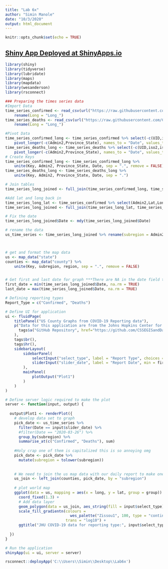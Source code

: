 ```yaml
---
title: "Lab 6x"
author: "Simin Manole"
date: "10/3/2020"
output: html_document
---
```


```r
knitr::opts_chunk$set(echo = TRUE)
```

## [Shiny App Deployed at ShinyApps.io](https://simin-manole.shinyapps.io/Lab6x/)

```r
library(shiny)
library(tidyverse)
library(lubridate)
library(maps)
library(mapdata)
library(wesanderson)
library(rsconnect)

### Preparing the times series data
#Import Data
time_series_confirmed <- read_csv(url("https://raw.githubusercontent.com/CSSEGISandData/COVID-19/master/csse_covid_19_data/csse_covid_19_time_series/time_series_covid19_confirmed_US.csv")) %>%
    rename(Long = "Long_")
time_series_deaths <- read_csv(url("https://raw.githubusercontent.com/CSSEGISandData/COVID-19/master/csse_covid_19_data/csse_covid_19_time_series/time_series_covid19_deaths_US.csv")) %>%
    rename(Long = "Long_")

#Pivot Data
time_series_confirmed_long <- time_series_confirmed %>% select(-c(UID,iso2,iso3,code3,FIPS,Lat,Long,Combined_Key,Country_Region)) %>%
    pivot_longer(-c(Admin2,Province_State), names_to = "Date", values_to = "Confirmed")
time_series_deaths_long <- time_series_deaths %>% select(-c(UID,iso2,iso3,code3,FIPS,Lat,Long,Combined_Key,Country_Region,Population)) %>%
    pivot_longer(-c(Admin2,Province_State), names_to = "Date", values_to = "Deaths")
# Create Keys 
time_series_confirmed_long <- time_series_confirmed_long %>% 
    unite(Key, Admin2, Province_State, Date, sep = ".", remove = FALSE)
time_series_deaths_long <- time_series_deaths_long %>% 
    unite(Key, Admin2, Province_State, Date, sep = ".")

# Join tables 
time_series_long_joined <- full_join(time_series_confirmed_long, time_series_deaths_long, by = c("Key"))  %>% select(-Key)

#Add lat and long back in
time_series_long_lat <- time_series_confirmed %>% select(Admin2,Lat,Long)
time_series_long_joined <- full_join(time_series_long_lat, time_series_long_joined, by = c("Admin2"))

# Fix the date
time_series_long_joined$Date <- mdy(time_series_long_joined$Date)

# rename the data
us_time_series <- time_series_long_joined %>% rename(subregion = Admin2)



# get and format the map data
us <- map_data("state") 
counties <- map_data("county") %>% 
    unite(Key, subregion, region, sep = ".", remove = FALSE)


# Get first and last date for graph ***There are NA in the date field to consider
first_date = min(time_series_long_joined$Date, na.rm = TRUE)
last_date = max(time_series_long_joined$Date, na.rm = TRUE)

# Defining reporting types
Report_Type = c("Confirmed", "Deaths")

# Define UI for application 
ui <- fluidPage(
    titlePanel("US County Graphs from COVID-19 Reporting data"),
    p("Data for this application are from the Johns Hopkins Center for Systems Science and Engineering",
      tags$a("GitHub Repository", href="https://github.com/CSSEGISandData")
    ),
    tags$br(),
    tags$hr(),
    sidebarLayout(
        sidebarPanel(
            selectInput("select_type", label = "Report Type", choices = Report_Type, selected = "Confirmed"),
            sliderInput("slider_date", label = "Report Date", min = first_date, max = last_date, value = first_date, step = 7)
        ),
        mainPanel(
            plotOutput("Plot1")
        )
    )
)

# Define server logic required to make the plot
server <- function(input, output) {
  
  output$Plot1 <- renderPlot({
    # develop data set to graph
    pick_date <- us_time_series %>% 
      filter(Date == input$slider_date) %>% 
      #filter(Date == "2020-03-26") %>% 
      group_by(subregion) %>% 
      summarise_at(c("Confirmed", "Deaths"), sum)
    
    #Holy crap one of them is capitalized this is so annoying omg
    pick_date <- pick_date %>%
      mutate(subregion = tolower(subregion))
    
     
    # We need to join the us map data with our daily report to make one data frame/tibble
    us_join <- left_join(counties, pick_date, by = "subregion")
    
    # plot world map
    ggplot(data = us, mapping = aes(x = long, y = lat, group = group)) + 
      coord_fixed(1.3) + 
      # Add data layer
      geom_polygon(data = us_join, aes_string(fill = input$select_type), color = "black") +
      scale_fill_gradientn(colours = 
                             wes_palette("Zissou1", 100, type = "continuous"),
                           trans = "log10") +
      ggtitle("JHU COVID-19 data for reporting type:", input$select_type)
    
  })
}

# Run the application 
shinyApp(ui = ui, server = server)

rsconnect::deployApp('C:\\Users\\Simin\\Desktop\\Lab6x')
```

